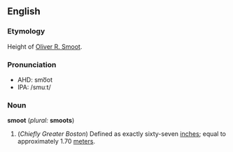 ==English==

===Etymology===
Height of [http://en.wikipedia.org/wiki/Oliver_R._Smoot Oliver R. Smoot].

===Pronunciation===
* AHD: smo͞ot
* IPA: /smuːt/

===Noun===
'''smoot''' (''plural:'' '''smoots''')

# (''Chiefly Greater Boston'') Defined as exactly sixty-seven [[inch|inches]]; equal to approximately 1.70 [[meter|meters]].